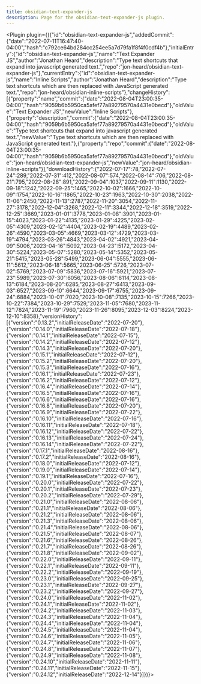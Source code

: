 ---
title: obsidian-text-expander-js
description: Page for the obsidian-text-expander-js plugin.
---


<Plugin plugin={({"id":"obsidian-text-expander-js","addedCommit":{"date":"2022-07-11T16:47:40-04:00","hash":"c792ce64bd284cc254ee5a7d79fa1f8f4f0cdf4b"},"initialEntry":{"id":"obsidian-text-expander-js","name":"Text Expander JS","author":"Jonathan Heard","description":"Type text shortcuts that expand into javascript generated text.","repo":"jon-heard/obsidian-text-expander-js"},"currentEntry":{"id":"obsidian-text-expander-js","name":"Inline Scripts","author":"Jonathan Heard","description":"Type text shortcuts which are then replaced with JavaScript generated text.","repo":"jon-heard/obsidian-inline-scripts"},"changeHistory":[{"property":"name","commit":{"date":"2022-08-04T23:00:35-04:00","hash":"9059b6b5950ca5afef77a89279570a4431e0becd"},"oldValue":"Text Expander JS","newValue":"Inline Scripts"},{"property":"description","commit":{"date":"2022-08-04T23:00:35-04:00","hash":"9059b6b5950ca5afef77a89279570a4431e0becd"},"oldValue":"Type text shortcuts that expand into javascript generated text.","newValue":"Type text shortcuts which are then replaced with JavaScript generated text."},{"property":"repo","commit":{"date":"2022-08-04T23:00:35-04:00","hash":"9059b6b5950ca5afef77a89279570a4431e0becd"},"oldValue":"jon-heard/obsidian-text-expander-js","newValue":"jon-heard/obsidian-inline-scripts"}],"downloadHistory":{"2022-07-17":78,"2022-07-24":289,"2022-07-31":412,"2022-08-07":574,"2022-08-14":706,"2022-08-21":795,"2022-08-28":891,"2022-09-04":1037,"2022-09-11":1130,"2022-09-18":1242,"2022-09-25":1465,"2022-10-02":1666,"2022-10-09":1754,"2022-10-16":1865,"2022-10-23":1963,"2022-10-30":2038,"2022-11-06":2450,"2022-11-13":2787,"2022-11-20":3054,"2022-11-27":3178,"2022-12-04":3268,"2022-12-11":3344,"2022-12-18":3519,"2022-12-25":3669,"2023-01-01":3778,"2023-01-08":3901,"2023-01-15":4023,"2023-01-22":4135,"2023-01-29":4225,"2023-02-05":4309,"2023-02-12":4404,"2023-02-19":4489,"2023-02-26":4590,"2023-03-05":4669,"2023-03-12":4729,"2023-03-19":4794,"2023-03-26":4843,"2023-04-02":4921,"2023-04-09":5006,"2023-04-16":5092,"2023-04-23":5172,"2023-04-30":5224,"2023-05-07":5280,"2023-05-14":5352,"2023-05-21":5415,"2023-05-28":5499,"2023-06-04":5555,"2023-06-11":5612,"2023-06-18":5665,"2023-06-25":5726,"2023-07-02":5769,"2023-07-09":5836,"2023-07-16":5921,"2023-07-23":5989,"2023-07-30":6056,"2023-08-06":6114,"2023-08-13":6184,"2023-08-20":6285,"2023-08-27":6413,"2023-09-03":6527,"2023-09-10":6644,"2023-09-17":6755,"2023-09-24":6884,"2023-10-01":7020,"2023-10-08":7135,"2023-10-15":7266,"2023-10-22":7384,"2023-10-29":7529,"2023-11-05":7680,"2023-11-12":7824,"2023-11-19":7960,"2023-11-26":8095,"2023-12-03":8224,"2023-12-10":8358},"versionHistory":[{"version":"0.13.2","initialReleaseDate":"2022-07-20"},{"version":"0.14.0","initialReleaseDate":"2022-07-18"},{"version":"0.14.1","initialReleaseDate":"2022-07-15"},{"version":"0.14.2","initialReleaseDate":"2022-07-12"},{"version":"0.14.3","initialReleaseDate":"2022-07-20"},{"version":"0.15.1","initialReleaseDate":"2022-07-12"},{"version":"0.15.2","initialReleaseDate":"2022-07-20"},{"version":"0.15.3","initialReleaseDate":"2022-07-16"},{"version":"0.16.1","initialReleaseDate":"2022-07-23"},{"version":"0.16.2","initialReleaseDate":"2022-07-12"},{"version":"0.16.4","initialReleaseDate":"2022-07-14"},{"version":"0.16.5","initialReleaseDate":"2022-07-16"},{"version":"0.16.6","initialReleaseDate":"2022-07-16"},{"version":"0.16.8","initialReleaseDate":"2022-07-20"},{"version":"0.16.9","initialReleaseDate":"2022-07-22"},{"version":"0.16.10","initialReleaseDate":"2022-07-16"},{"version":"0.16.11","initialReleaseDate":"2022-07-18"},{"version":"0.16.12","initialReleaseDate":"2022-07-22"},{"version":"0.16.13","initialReleaseDate":"2022-07-24"},{"version":"0.16.14","initialReleaseDate":"2022-07-22"},{"version":"0.17.1","initialReleaseDate":"2022-08-16"},{"version":"0.17.2","initialReleaseDate":"2022-08-16"},{"version":"0.18.0","initialReleaseDate":"2022-07-12"},{"version":"0.19.0","initialReleaseDate":"2022-07-14"},{"version":"0.19.1","initialReleaseDate":"2022-07-16"},{"version":"0.20.0","initialReleaseDate":"2022-07-22"},{"version":"0.20.1","initialReleaseDate":"2022-07-23"},{"version":"0.20.2","initialReleaseDate":"2022-07-29"},{"version":"0.21.0","initialReleaseDate":"2022-08-06"},{"version":"0.21.1","initialReleaseDate":"2022-08-06"},{"version":"0.21.2","initialReleaseDate":"2022-08-06"},{"version":"0.21.3","initialReleaseDate":"2022-08-06"},{"version":"0.21.4","initialReleaseDate":"2022-08-06"},{"version":"0.21.5","initialReleaseDate":"2022-08-07"},{"version":"0.21.6","initialReleaseDate":"2022-08-26"},{"version":"0.21.7","initialReleaseDate":"2022-08-26"},{"version":"0.21.8","initialReleaseDate":"2022-09-02"},{"version":"0.22.0","initialReleaseDate":"2022-09-11"},{"version":"0.22.1","initialReleaseDate":"2022-09-11"},{"version":"0.22.2","initialReleaseDate":"2022-09-19"},{"version":"0.23.0","initialReleaseDate":"2022-09-25"},{"version":"0.23.1","initialReleaseDate":"2022-09-27"},{"version":"0.23.2","initialReleaseDate":"2022-09-27"},{"version":"0.24.0","initialReleaseDate":"2022-11-02"},{"version":"0.24.1","initialReleaseDate":"2022-11-02"},{"version":"0.24.2","initialReleaseDate":"2022-11-03"},{"version":"0.24.3","initialReleaseDate":"2022-11-04"},{"version":"0.24.4","initialReleaseDate":"2022-11-04"},{"version":"0.24.5","initialReleaseDate":"2022-11-04"},{"version":"0.24.6","initialReleaseDate":"2022-11-05"},{"version":"0.24.7","initialReleaseDate":"2022-11-06"},{"version":"0.24.8","initialReleaseDate":"2022-11-07"},{"version":"0.24.9","initialReleaseDate":"2022-11-08"},{"version":"0.24.10","initialReleaseDate":"2022-11-11"},{"version":"0.24.11","initialReleaseDate":"2022-11-15"},{"version":"0.24.12","initialReleaseDate":"2022-12-14"}]})}></Plugin>